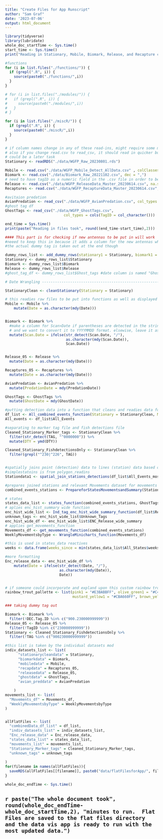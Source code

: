 ```yaml
---
title: "Create Files for App Runscript"
author: "Sam Graf"
date: '2023-07-06'
output: html_document
---
```


```r
library(tidyverse) 
library(lubridate)
whole_doc_startTime <- Sys.time()
start_time <- Sys.time()
print("Reading in Stationary, Mobile, Biomark, Release, and Recapture csv files.....")

#functions
for (i in list.files("./functions/")) {
  if (grepl(".R", i)) {
    source(paste0("./functions/",i))
  }
}

# for (i in list.files("./modules/")) {
#   if (grepl(".R", i)) {
#     source(paste0("./modules/",i))
#   }
# }

for (i in list.files("./miscR/")) {
  if (grepl(".R", i)) {
    source(paste0("./miscR/",i))
  }
}

# if column names change in any of these read-ins, might require some modification to code to get them to combine
# also if you change read.csv to read_csv, it should read in quicker but column names will change
# could be a later task
Stationary <- readRDS("./data/WGFP_Raw_20230801.rds")

Mobile <- read.csv("./data/WGFP_Mobile_Detect_AllData.csv" , colClasses= c(rep("character",14), rep("numeric", 4), rep("character", 3)))
Biomark <- read.csv("./data/Biomark_Raw_20221102.csv", dec = ",") 
# need to have tagID as a numeric field in the .csv file in order to be read in correctly as opposed to 2.3E+11 
Release <- read.csv("./data/WGFP_ReleaseData_Master_20230614.csv", na.strings = c(""," ","NA"), colClasses=c(rep("character",8), "numeric", "numeric",rep("character",8) ))
Recaptures <- read.csv("./data/WGFP_RecaptureData_Master_20230614.csv", na.strings = c(""," ","NA"), colClasses = c(rep("character", 9), rep("numeric", 2), rep("character", 8)))

#avitaion predation
AvianPredation <- read_csv("./data/WGFP_AvianPredation.csv", col_types = cols(TagID = col_character(),Comments = col_character()))
#ghost tag df
GhostTags <- read_csv("./data/WGFP_GhostTags.csv", 
                           col_types = cols(TagID = col_character()))

end_time = Sys.time()
print(paste("Reading in files took", round((end_time-start_time),2)))
```


```r


      
#### This part is for checking if new antennas to be put in will work
#neeed to keep this in because it adds a column for the new antennas which sets up the enc_hist_wide_list for the new antennas
#the actual dummy tag is taken out at the end though

dummy_rows_list <- add_dummy_rows(stationary1 = Stationary, biomark1 = Biomark, release1 = Release)
Stationary <- dummy_rows_list$Stationary
Biomark <- dummy_rows_list$Biomark
Release <- dummy_rows_list$Release
#ghost_tag_df <- dummy_rows_list$Ghost_tags #date column is named "Ghost_date" and is a date type

# Date Wrangling ----------------------------------------------------------

StationaryClean <- cleanStationary(Stationary = Stationary)

# this readies raw files to be put into functions as well as displayed on Indivudal Datasets Page
Mobile <- Mobile %>%
    mutate(Date = as.character(mdy(Date)))


Biomark <- Biomark %>%
  #make a column for Scan>Date if parentheses are detected in the string, that means the format is in mdy 
  # and we want to convert it to YYYYMMDD format. elsewise, leave it as is
  mutate(Scan.Date = ifelse(str_detect(Scan.Date, "/"), 
                            as.character(mdy(Scan.Date)), 
                            Scan.Date))


Release_05 <- Release %>%
  mutate(Date = as.character(mdy(Date)))

Recaptures_05 <- Recaptures %>%
  mutate(Date = as.character(mdy(Date)))

AvianPredation <- AvianPredation %>%
  mutate(PredationDate = mdy(PredationDate))

GhostTags <- GhostTags %>%
  mutate(GhostDate = mdy(GhostDate)) 

#putting detection data into a function that cleans and readies data for wrangling, display, filtering, mapping, plotting
df_list <- All_combined_events_function(Stationary = StationaryClean, Mobile = Mobile, Release = Release, Biomark = Biomark, Recaptures = Recaptures)
All_events <- df_list$All_Events

#separating to marker tag file and fish detections file
Cleaned_Stationary_Marker_tags <- StationaryClean %>%
  filter(str_detect(TAG, "^0000000")) %>%
  mutate(DTY = ymd(DTY))

Cleaned_Stationary_FishdetectionsOnly <- StationaryClean %>%
  filter(grepl("^230|^226", TAG))


#spatially joins point (detection) data to lines (station) data based on nearest feature. 
#simplestatoins is from polygon_readins
Stationdata1 <- spatial_join_stations_detections(df_list$All_Events_most_relevant, simple_stations2)

#prepares joined stations and relevant Movements dataset for movements summaries and states
combined_events_stations <- PrepareforStatesMovementsandSummary(Stationdata1)

# states
states_data_list <- states_function(combined_events_stations, GhostTags, AvianPredation)
# aplies enc_hist_summary wide function
enc_hist_wide_list <- Ind_tag_enc_hist_wide_summary_function(df_list$Recaps_detections, Release_05, combined_events_stations, states_data_list$States_summarized)
unknown_tags <- enc_hist_wide_list$Unknown_Tags
enc_hist_wide_df <- enc_hist_wide_list$ENC_Release_wide_summary
# applies get_movements_function
Movements_df <- get_movements_function(combined_events_stations)
WeeklyMovementsbyType <- WrangleMinicharts_function(Movements_df)

#this is used in states_data reactives
weeks <- data.frame(weeks_since = min(states_data_list$All_States$weeks_since):max(states_data_list$All_States$weeks_since))

#more formatting
Enc_release_data <- enc_hist_wide_df %>%
    mutate(Date = ifelse(str_detect(Date, "/"),
                         as.character(mdy(Date)),
                         Date))


# if someone could incorporate and expland upon this custom rainbow trout color pallette I made that would be great                    
rainbow_trout_pallette <- list(pink1 = "#E3BABBFF", olive_green1 = "#C4CFBFFF", dark_olive_green1 = "#81754EFF",
                               mustard_yellow1 = "#CBA660FF", brown_yellow = "#86551CFF" )

### taking dummy tag out

Biomark <- Biomark %>%
  filter(!DEC.Tag.ID %in% c("900.230000999999"))
Release_05 <- Release_05 %>%
  filter(!TagID %in% c("230000999999"))
Stationary <- Cleaned_Stationary_FishdetectionsOnly %>%
  filter(!TAG %in% c("900230000999999"))

#this list is taken by the individual datasets mod
indiv_datasets_list <- list(
      "stationarycleandata" = Stationary,
      "biomarkdata" = Biomark,
      "mobiledata" = Mobile,
      "recapdata" = Recaptures_05,
      "releasedata" = Release_05,
      "ghostdata" = GhostTags,
      "avian_preddata" = AvianPredation

    )
movements_list <- list(
  "Movements_df" = Movements_df,
  "WeeklyMovementsbyType" = WeeklyMovementsbyType
)


allFlatFiles <- list(
  "combinedData_df_list" = df_list, 
  "indiv_datasets_list" = indiv_datasets_list, 
  "Enc_release_data" = Enc_release_data, 
  "states_data_list" = states_data_list,
  "movements_list" = movements_list,
  "Stationary_Marker_tags" = Cleaned_Stationary_Marker_tags, 
  "unknown_tags" = unknown_tags
  
)
for(filename in names(allFlatFiles)){
  saveRDS(allFlatFiles[[filename]], paste0("data/flatFilesforApp/", filename, ".rds"))
}

whole_doc_endTime <- Sys.time()

```

## `r paste("The whole document took", round(whole_doc_endTime-whole_doc_startTime,2), "minutes to run.  Flat Files are saved to the flat files directory and the data vis app is ready to run with the most updated data.")`
